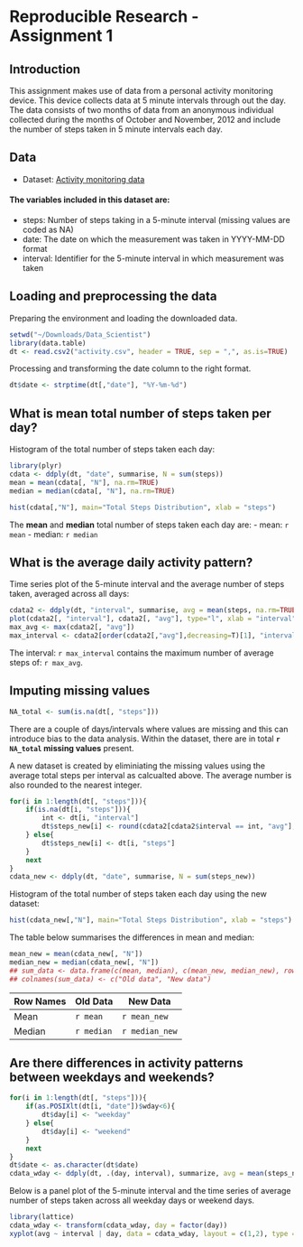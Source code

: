 Reproducible Research - Assignment 1
========================================================

## Introduction
This assignment makes use of data from a personal activity monitoring device. This device collects data at 5 minute intervals through out the day. The data consists of two months of data from an anonymous individual collected during the months of October and November, 2012 and include the number of steps taken in 5 minute intervals each day.

## Data
- Dataset: [Activity monitoring data](https://d396qusza40orc.cloudfront.net/repdata%2Fdata%2Factivity.zip)

#### The variables included in this dataset are:
- steps: Number of steps taking in a 5-minute interval (missing values are coded as NA)
- date: The date on which the measurement was taken in YYYY-MM-DD format
- interval: Identifier for the 5-minute interval in which measurement was taken

## Loading and preprocessing the data
Preparing the environment and loading the downloaded data.
```r
setwd("~/Downloads/Data_Scientist")
library(data.table)
dt <- read.csv2("activity.csv", header = TRUE, sep = ",", as.is=TRUE)
```
Processing and transforming the date column to the right format.
```r
dt$date <- strptime(dt[,"date"], "%Y-%m-%d")
```

## What is mean total number of steps taken per day?
Histogram of the total number of steps taken each day:
```r
library(plyr)
cdata <- ddply(dt, "date", summarise, N = sum(steps))
mean = mean(cdata[, "N"], na.rm=TRUE)
median = median(cdata[, "N"], na.rm=TRUE)

hist(cdata[,"N"], main="Total Steps Distribution", xlab = "steps")
```

The **mean** and **median** total number of steps taken each day are:
- mean: `r mean`
- median: `r median`

## What is the average daily activity pattern?
Time series plot of the 5-minute interval and the average number of steps taken, averaged across all days:
```r
cdata2 <- ddply(dt, "interval", summarise, avg = mean(steps, na.rm=TRUE))
plot(cdata2[, "interval"], cdata2[, "avg"], type="l", xlab = "interval", ylab = "average steps", main = "Average steps by interval")
max_avg <- max(cdata2[, "avg"])
max_interval <- cdata2[order(cdata2[,"avg"],decreasing=T)[1], "interval"]
```
The interval: `r max_interval` contains the maximum number of average steps of: `r max_avg`.

## Imputing missing values
```r
NA_total <- sum(is.na(dt[, "steps"]))
```
There are a couple of days/intervals where values are missing and this can introduce bias to the data analysis. Within the dataset, there are in total **`r NA_total` missing values** present.

A new dataset is created by eliminiating the missing values using the average total steps per interval as calcualted above. The average number is also rounded to the nearest integer.
```r
for(i in 1:length(dt[, "steps"])){
    if(is.na(dt[i, "steps"])){
        int <- dt[i, "interval"]
        dt$steps_new[i] <- round(cdata2[cdata2$interval == int, "avg"],0)
    } else{
        dt$steps_new[i] <- dt[i, "steps"]
    }
    next
}
cdata_new <- ddply(dt, "date", summarise, N = sum(steps_new))
```
Histogram of the total number of steps taken each day using the new dataset:
```r
hist(cdata_new[,"N"], main="Total Steps Distribution", xlab = "steps")
```
The table below summarises the differences in mean and median:
```r
mean_new = mean(cdata_new[, "N"])
median_new = median(cdata_new[, "N"])
## sum_data <- data.frame(c(mean, median), c(mean_new, median_new), row.names=c("mean", "median"))
## colnames(sum_data) <- c("Old data", "New data")
```
Row Names | Old Data | New Data
--------- | -------- | --------
Mean | `r mean` | `r mean_new`
Median | `r median` | `r median_new`

## Are there differences in activity patterns between weekdays and weekends?
```r
for(i in 1:length(dt[, "steps"])){
    if(as.POSIXlt(dt[i, "date"])$wday<6){
        dt$day[i] <- "weekday"
    } else{
        dt$day[i] <- "weekend"
    }
    next
}
dt$date <- as.character(dt$date)
cdata_wday <- ddply(dt, .(day, interval), summarize, avg = mean(steps_new))
```
Below is a panel plot of the 5-minute interval and the time series of average number of steps taken across all weekday days or weekend days.
```r
library(lattice)
cdata_wday <- transform(cdata_wday, day = factor(day))
xyplot(avg ~ interval | day, data = cdata_wday, layout = c(1,2), type = "l", xlab = "Interval", ylab = "Number of steps")
```
